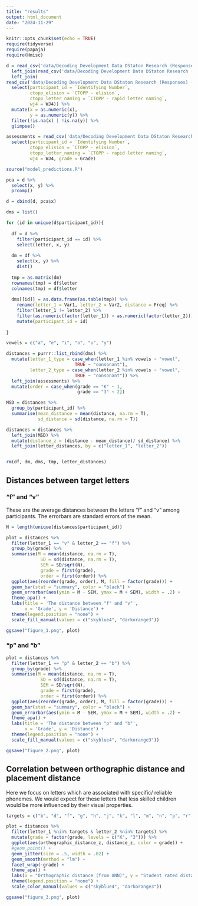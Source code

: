 ```yaml
---
title: "results"
output: html_document
date: "2024-11-29"
---
```


```r
knitr::opts_chunk$set(echo = TRUE)
require(tidyverse)
require(papaja)
require(Hmisc)

d = read_csv('data/Decoding Development Data DStaton Research (Responses) - Grid Data.csv') %>% 
  left_join(read_csv('data/Decoding Development Data DStaton Research (Responses) - Participant Identifying # and basic information.csv'), by = join_by(participant_id == `Identifying Number`)) %>% 
  left_join(
read_csv('data/Decoding Development Data DStaton Research (Responses) - Assessment data.csv') %>% 
  select(participant_id = `Identifying Number`,
         ctopp_elision = `CTOPP - elision`,
         ctopp_letter_naming = `CTOPP - rapid letter naming`,
         wj4 = WJ4)) %>% 
  mutate(x = as.numeric(x),
         y = as.numeric(y)) %>% 
  filter(!is.na(x) | !is.na(y)) %>% 
  glimpse()

assessments = read_csv('data/Decoding Development Data DStaton Research (Responses) - Assessment data.csv') %>% 
  select(participant_id = `Identifying Number`,
         ctopp_elision = `CTOPP - elision`,
         ctopp_letter_naming = `CTOPP - rapid letter naming`,
         wj4 = WJ4, grade = Grade)

source("model_predictions.R")

pca = d %>% 
  select(x, y) %>% 
  prcomp()

d = cbind(d, pca$x)

dms = list()

for (id in unique(d$participant_id)){
  
  df = d %>% 
    filter(participant_id == id) %>% 
    select(letter, x, y)
  
  dm = df %>% 
    select(x, y) %>% 
    dist()
  
  tmp = as.matrix(dm)
  rownames(tmp) = df$letter
  colnames(tmp) = df$letter
  
  dms[[id]] = as.data.frame(as.table(tmp)) %>% 
    rename(letter_1 = Var1, letter_2 = Var2, distance = Freq) %>% 
    filter(letter_1 != letter_2) %>% 
    filter(as.numeric(factor(letter_1)) > as.numeric(factor(letter_2))) %>% 
    mutate(participant_id = id)
  
}

vowels = c("a", "e", "i", "o", "u", "y")

distances = purrr::list_rbind(dms) %>% 
  mutate(letter_1_type = case_when(letter_1 %in% vowels ~ "vowel",
                          TRUE ~ "consonant"),
         letter_2_type = case_when(letter_2 %in% vowels ~ "vowel",
                          TRUE ~ "consonant")) %>% 
  left_join(assessments) %>% 
  mutate(order = case_when(grade == "K" ~ 1,
                           grade == "3" ~ 2))

MSD = distances %>% 
  group_by(participant_id) %>% 
  summarise(mean_distance = mean(distance, na.rm = T),
            sd_distance = sd(distance, na.rm = T))

distances = distances %>% 
  left_join(MSD) %>% 
  mutate(distance_z = (distance - mean_distance)/ sd_distance) %>% 
  left_join(letter_distances, by = c("letter_1", "letter_2"))


rm(df, dm, dms, tmp, letter_distances)
```


## Distances between target letters

### "f" and "v"
These are the average distances between the letters "f" and "v" among participants. The errorbars are standard errors of the mean.

```r
N = length(unique(distances$participant_id))

plot = distances %>% 
  filter(letter_1 == "v" & letter_2 == "f") %>% 
  group_by(grade) %>% 
  summarise(M = mean(distance, na.rm = T),
             SD = sd(distance, na.rm = T),
             SEM = SD/sqrt(N),
             grade = first(grade),
             order = first(order)) %>% 
  ggplot(aes(reorder(grade, order), M, fill = factor(grade))) +
  geom_bar(stat = "summary", color = "black") +
  geom_errorbar(aes(ymin = M - SEM, ymax = M + SEM), width = .2) +
  theme_apa() +
  labs(title = 'The distance between "f" and "v"',
       x = 'Grade', y = 'Distance') +
  theme(legend.position = "none") +
  scale_fill_manual(values = c("skyblue4", "darkorange3"))

ggsave("figure_1.png", plot)
```


### "p" and "b"
```r


plot = distances %>% 
  filter(letter_1 == "p" & letter_2 == "b") %>% 
  group_by(grade) %>% 
  summarise(M = mean(distance, na.rm = T),
             SD = sd(distance, na.rm = T),
             SEM = SD/sqrt(N),
             grade = first(grade),
             order = first(order)) %>% 
  ggplot(aes(reorder(grade, order), M, fill = factor(grade))) +
  geom_bar(stat = "summary", color = "black") +
  geom_errorbar(aes(ymin = M - SEM, ymax = M + SEM), width = .2) +
  theme_apa() +
  labs(title = 'The distance between "p" and "b"',
       x = 'Grade', y = 'Distance') +
  theme(legend.position = "none") +
  scale_fill_manual(values = c("skyblue4", "darkorange3"))

ggsave("figure_2.png", plot)
```


## Correlation between orthographic distance and placement distance
Here we focus on letters which are associated with specific/ reliable phonemes. We would expect for these letters that less skilled children would be more influenced by their visual properties.
```r

targets = c("b", "d", "f", "g", "h", "j", "k", "l", "m", "n", "p", "r", "s", "t", "v", "w", "z")

plot = distances %>% 
  filter(letter_1 %nin% targets & letter_2 %nin% targets) %>% 
  mutate(grade = factor(grade, levels = c("K", "3"))) %>% 
  ggplot(aes(orthographic_distance_z, distance_z, color = grade)) +
  #geom_point() +
  geom_jitter(size = .5, width = .02) +
  geom_smooth(method = "lm") +
  facet_wrap(~grade) +
  theme_apa() +
  labs(x = "Orthographic distance (from ANN)", y = "Student rated distance") +
  theme(legend.position = "none") +
  scale_color_manual(values = c("skyblue4", "darkorange3"))

ggsave("figure_3.png", plot)
```

